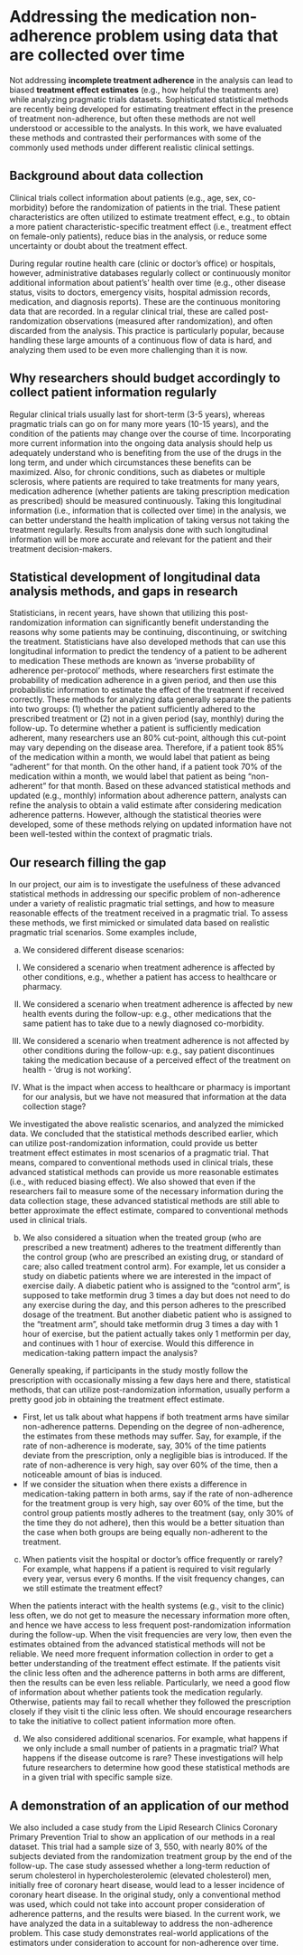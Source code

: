 # Addressing the medication non-adherence problem using data that are collected over time

Not addressing **incomplete treatment adherence** in the analysis can lead to biased **treatment effect estimates** (e.g., how helpful the treatments are) while analyzing pragmatic trials datasets. Sophisticated statistical methods are recently being developed for estimating treatment effect in the presence of treatment non-adherence, but often these methods are not well understood or accessible to the analysts. In this work, we have evaluated these methods and contrasted their performances with some of the commonly used methods under different realistic clinical settings.

## Background about data collection {-}

Clinical trials collect information about patients (e.g., age, sex, co-morbidity) before the randomization of patients in the trial. These patient characteristics are often utilized to estimate treatment effect, e.g., to obtain a more patient characteristic-specific treatment effect (i.e., treatment effect on female-only patients), reduce bias in the analysis, or reduce some uncertainty or doubt about the treatment effect. 

During regular routine health care (clinic or doctor’s office) or hospitals, however, administrative databases regularly collect or continuously monitor additional information about  patient's’ health over time (e.g., other disease status, visits to doctors, emergency visits, hospital admission records, medication, and diagnosis reports). These are the continuous monitoring data that are recorded. In a regular clinical trial, these are called post-randomization observations (measured after randomization), and often discarded from the analysis. This practice is particularly popular, because handling these large amounts of a continuous flow of data is hard, and analyzing them used to be even more challenging than it is now. 


## Why researchers should budget accordingly to collect patient information regularly {-}

Regular clinical trials usually last for short-term (3-5 years), whereas pragmatic trials can go on for many more years (10-15 years), and the condition of the patients may change over the course of time. Incorporating more current information into the ongoing data analysis should help us adequately understand who is benefiting from the use of the drugs in the long term, and under which circumstances these benefits can be maximized. Also, for chronic conditions, such as diabetes or multiple sclerosis, where patients are required to take treatments for many years, medication adherence (whether patients are taking prescription medication as prescribed) should be measured continuously. Taking this longitudinal information (i.e., information that is collected over time) in the analysis, we can better understand the health implication of taking versus not taking the treatment regularly. Results from analysis done with such longitudinal information will be more accurate and relevant for the patient and their treatment decision-makers. 

## Statistical development of longitudinal data analysis methods, and gaps in research {-}

Statisticians, in recent years, have shown that utilizing this post-randomization information can significantly benefit understanding the reasons why some patients may be continuing, discontinuing, or switching the treatment. Statisticians have also developed methods that can use this longitudinal information to predict the tendency of a patient to be adherent to medication These methods are known as ‘inverse probability of adherence per-protocol’ methods, where researchers first estimate the probability of medication adherence in a given period, and then use this probabilistic information to estimate the effect of the treatment if received correctly. These methods for analyzing data generally separate the patients into two groups: (1) whether the patient sufficiently adhered to the prescribed treatment or (2) not in a given period (say, monthly) during the follow-up. To determine whether a patient is sufficiently medication adherent, many researchers use an 80% cut-point, although this cut-point may vary depending on the disease area. Therefore, if a patient took 85% of the medication within a month, we would label that patient as being “adherent” for that month. On the other hand, if a patient took 70% of the medication within a month, we would label that patient as being “non-adherent” for that month. Based on these advanced statistical methods and updated (e.g., monthly) information about adherence pattern, analysts can refine the analysis to obtain a valid estimate after considering medication adherence patterns. However, although the statistical theories were developed, some of these methods relying on updated information have not been well-tested within the context of pragmatic trials. 

## Our research filling the gap {-}

In our project, our aim is to investigate the usefulness of these advanced statistical methods in addressing our specific problem of non-adherence under a variety of realistic pragmatic trial settings, and how to measure reasonable effects of the treatment received in a pragmatic trial. To assess these methods, we first mimicked or simulated data based on realistic pragmatic trial scenarios. Some examples include,    

a)	We considered different disease scenarios: 

I.	We considered a scenario when treatment adherence is affected by other conditions, e.g., whether a patient has access to healthcare or pharmacy. 

II.	We considered a scenario when treatment adherence is affected by new health events during the follow-up: e.g., other medications that the same patient has to take due to a newly diagnosed co-morbidity. 

III.	We considered a scenario when treatment adherence is not affected by other conditions during the follow-up:  e.g., say patient discontinues taking the medication because of a perceived effect of the treatment on health - ‘drug is not working’. 

IV.	What is the impact when access to healthcare or pharmacy is important for our analysis, but we have not measured that information at the data collection stage?

We investigated the above realistic scenarios, and analyzed the mimicked data. We concluded that the statistical methods described earlier, which can utilize post-randomization information, could provide us better treatment effect estimates in most scenarios of a pragmatic trial. That means, compared to conventional methods used in clinical trials, these advanced statistical methods can provide us more reasonable estimates (i.e., with reduced biasing effect). We also showed that even if the researchers fail to measure some of the necessary information during the data collection stage, these advanced statistical methods are still able to better approximate the effect estimate, compared to conventional methods used in clinical trials.

b)	We also considered a situation when the treated group (who are prescribed a new treatment) adheres to the treatment differently than the control group (who are prescribed an existing drug, or standard of care; also called treatment control arm). For example, let us consider a study on diabetic patients where we are interested in the impact of exercise daily.  A diabetic patient who is assigned to the “control arm”, is supposed to take metformin drug 3 times a day but does not need to do any exercise during the day, and this person adheres to the prescribed dosage of the treatment. But another diabetic patient who is assigned to the “treatment arm”, should take metformin drug 3 times a day with 1 hour of exercise, but the patient actually takes only 1 metformin per day, and continues with 1 hour of exercise. Would this difference in medication-taking pattern impact the analysis?

Generally speaking, if participants in the study mostly follow the prescription with occasionally missing a few days here and there,  statistical methods, that can utilize post-randomization information, usually perform a pretty good job in obtaining the treatment effect estimate. 

-	First, let us talk about what happens if both treatment arms have similar non-adherence patterns. Depending on the degree of non-adherence, the estimates from these methods may suffer. Say, for example, if the rate of non-adherence is moderate, say, 30% of the time patients deviate from the prescription, only a negligible bias is introduced. If the rate of non-adherence is very high, say over 60% of the time, then a noticeable amount of bias is induced. 
-	If we consider the situation when there exists a difference in medication-taking pattern in both arms, say if the rate of non-adherence for the treatment group is very high, say over 60% of the time, but the control group patients mostly adheres to the treatment (say, only 30% of the time they do not adhere), then this would be a better situation than the case when both groups are being equally non-adherent to the treatment. 

c)	When patients visit the hospital or doctor’s office frequently or rarely? For example, what happens if a patient is required to visit regularly every year, versus every 6 months. If the visit frequency changes, can we still estimate the treatment effect?

When the patients interact with the health systems (e.g., visit to the clinic) less often, we do not get to measure the necessary information more often, and hence we have access to less frequent post-randomization information during the follow-up. When the visit frequencies are very low, then even the estimates obtained from the advanced statistical methods will not be reliable. We need more frequent information collection in order to get a better understanding of the treatment effect estimate. If the patients visit the clinic less often and the adherence patterns in both arms are different, then the results can be even less reliable. Particularly, we need a good flow of information about whether patients took the medication regularly. Otherwise, patients may fail to recall whether they followed the prescription closely if they visit ti the clinic less often. We should encourage researchers to take the initiative to collect patient information more often.

d)	We also considered additional scenarios. For example, what happens if we only include a small number of patients in a pragmatic trial? What happens if the disease outcome is rare? These investigations will help future researchers to determine how good these statistical methods are in a given trial with specific sample size.

## A demonstration of an application of our method {-}

We also included a case study from the Lipid Research Clinics Coronary Primary Prevention Trial to show an application of our methods in a real dataset. This trial had a sample size of 3, 550, with nearly 80% of the subjects deviated from the randomization treatment group by the end of the follow-up. The case study assessed whether a long-term reduction of serum cholesterol in hypercholesterolemic (elevated cholesterol) men, initially free of coronary heart disease, would lead to a lesser incidence of coronary heart disease. In the original study, only a conventional method was used, which could not take into account proper consideration of adherence patterns, and the results were biased. In the current work, we have analyzed the data in a suitableway to address the non-adherence problem. This case study demonstrates real-world applications of the estimators under consideration to account for non-adherence over time. 

